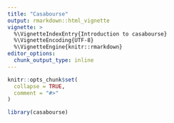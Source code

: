 ```yaml
---
title: "Casabourse"
output: rmarkdown::html_vignette
vignette: >
  %\VignetteIndexEntry{Introduction to casabourse}
  %\VignetteEncoding{UTF-8}
  %\VignetteEngine{knitr::rmarkdown}
editor_options: 
  chunk_output_type: inline
---
```

```r
knitr::opts_chunk$set(
  collapse = TRUE,
  comment = "#>"
)
```
```r
library(casabourse)
```

